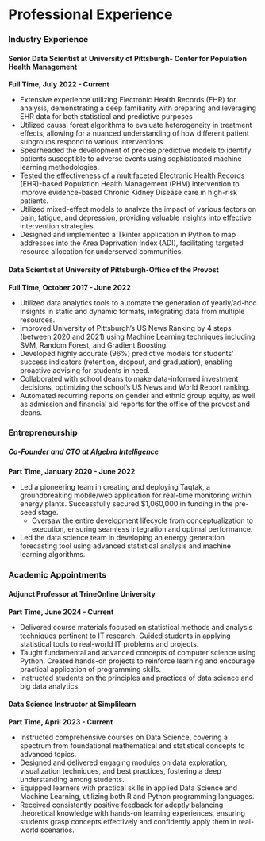 # Professional Experience

::: {.panel-tabset .nav-pills}

### Industry Experience

#### Senior Data Scientist at University of Pittsburgh- Center for Population Health Management

**Full Time, July 2022 - Current**

-   Extensive experience utilizing Electronic Health Records (EHR) for analysis, demonstrating a deep familiarity with preparing and leveraging EHR data for both statistical and predictive purposes
-   Utilized causal forest algorithms to evaluate heterogeneity in treatment effects, allowing for a nuanced understanding of how different patient subgroups respond to various interventions
-   Spearheaded the development of precise predictive models to identify patients susceptible to adverse events using sophisticated machine learning methodologies.
-   Tested the effectiveness of a multifaceted Electronic Health Records (EHR)-based Population Health Management (PHM) intervention to improve evidence-based Chronic Kidney Disease care in high-risk patients.
-   Utilized mixed-effect models to analyze the impact of various factors on pain, fatigue, and depression, providing valuable insights into effective intervention strategies.
-   Designed and implemented a Tkinter application in Python to map addresses into the Area Deprivation Index (ADI), facilitating targeted resource allocation for underserved communities.

#### Data Scientist at University of Pittsburgh-Office of the Provost

**Full Time, October 2017 - June 2022**

-   Utilized data analytics tools to automate the generation of yearly/ad-hoc insights in static and dynamic formats, integrating data from multiple resources.
-   Improved University of Pittsburgh's US News Ranking by 4 steps (between 2020 and 2021) using Machine Learning techniques including SVM, Random Forest, and Gradient Boosting.
-   Developed highly accurate (96%) predictive models for students' success indicators (retention, dropout, and graduation), enabling proactive advising for students in need.
-   Collaborated with school deans to make data-informed investment decisions, optimizing the school's US News and World Report ranking.
-   Automated recurring reports on gender and ethnic group equity, as well as admission and financial aid reports for the office of the provost and deans.

### Entrepreneurship

##### Co-Founder and CTO at Algebra Intelligence

**Part Time, January 2020 - June 2022**

-   Led a pioneering team in creating and deploying Taqtak, a groundbreaking mobile/web application for real-time monitoring within energy plants. Successfully secured \$1,060,000 in funding in the pre-seed stage.
    -   Oversaw the entire development lifecycle from conceptualization to execution, ensuring seamless integration and optimal performance.
-   Led the data science team in developing an energy generation forecasting tool using advanced statistical analysis and machine learning algorithms.

### Academic Appointments

#### Adjunct Professor at TrineOnline University

**Part Time, June 2024 - Current**

-   Delivered course materials focused on statistical methods and analysis techniques pertinent to IT research. Guided students in applying statistical tools to real-world IT problems and projects.
-   Taught fundamental and advanced concepts of computer science using Python. Created hands-on projects to reinforce learning and encourage practical application of programming skills.
-   Instructed students on the principles and practices of data science and big data analytics.

#### Data Science Instructor at Simplilearn

**Part Time, April 2023 - Current**

-   Instructed comprehensive courses on Data Science, covering a spectrum from foundational mathematical and statistical concepts to advanced topics.
-   Designed and delivered engaging modules on data exploration, visualization techniques, and best practices, fostering a deep understanding among students.
-   Equipped learners with practical skills in applied Data Science and Machine Learning, utilizing both R and Python programming languages.
-   Received consistently positive feedback for adeptly balancing theoretical knowledge with hands-on learning experiences, ensuring students grasp concepts effectively and confidently apply them in real-world scenarios.

:::